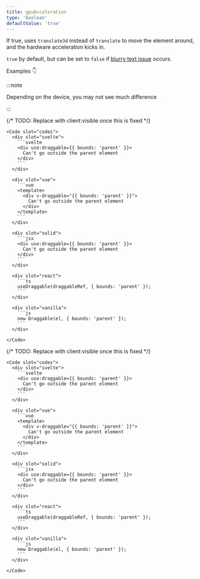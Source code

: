 ```yaml
---
title: gpuAcceleration
type: 'boolean'
defaultValue: 'true'
---
```




If true, uses `translate3d` instead of `translate` to move the element around, and the hardware acceleration kicks in.

`true` by default, but can be set to `false` if [blurry text issue](https://developpaper.com/question/why-does-the-use-of-css3-translate3d-result-in-blurred-display/) occurs.

Examples 👇

:::note

Depending on the device, you may not see much difference

:::

<Examples>
  <Example>
    {/* TODO: Replace with client:visible once this is fixed */}
    <AccelerationExample client:idle slot="demo" />

    <Code slot="codes">
      <div slot="svelte">
        ```svelte
        <div use:draggable={{ bounds: 'parent' }}>
          Can't go outside the parent element
        </div>
        ```
      </div>

      <div slot="vue">
        ```vue
        <template>
          <div v-draggable="{{ bounds: 'parent' }}">
            Can't go outside the parent element
          </div>
        </template>
        ```
      </div>

      <div slot="solid">
        ```jsx
        <div use:draggable={{ bounds: 'parent' }}>
          Can't go outside the parent element
        </div>
        ```
      </div>

      <div slot="react">
        ```ts
        useDraggable(draggableRef, { bounds: 'parent' });
        ```
      </div>

      <div slot="vanilla">
        ```js
        new Draggable(el, { bounds: 'parent' });
        ```
      </div>

    </Code>

  </Example>

  <Example>
    {/* TODO: Replace with client:visible once this is fixed */}
    <NoAccelerationExample client:idle slot="demo" />

    <Code slot="codes">
      <div slot="svelte">
        ```svelte
        <div use:draggable={{ bounds: 'parent' }}>
          Can't go outside the parent element
        </div>
        ```
      </div>

      <div slot="vue">
        ```vue
        <template>
          <div v-draggable="{{ bounds: 'parent' }}">
            Can't go outside the parent element
          </div>
        </template>
        ```
      </div>

      <div slot="solid">
        ```jsx
        <div use:draggable={{ bounds: 'parent' }}>
          Can't go outside the parent element
        </div>
        ```
      </div>

      <div slot="react">
        ```ts
        useDraggable(draggableRef, { bounds: 'parent' });
        ```
      </div>

      <div slot="vanilla">
        ```js
        new Draggable(el, { bounds: 'parent' });
        ```
      </div>

    </Code>

  </Example>
</Examples>

